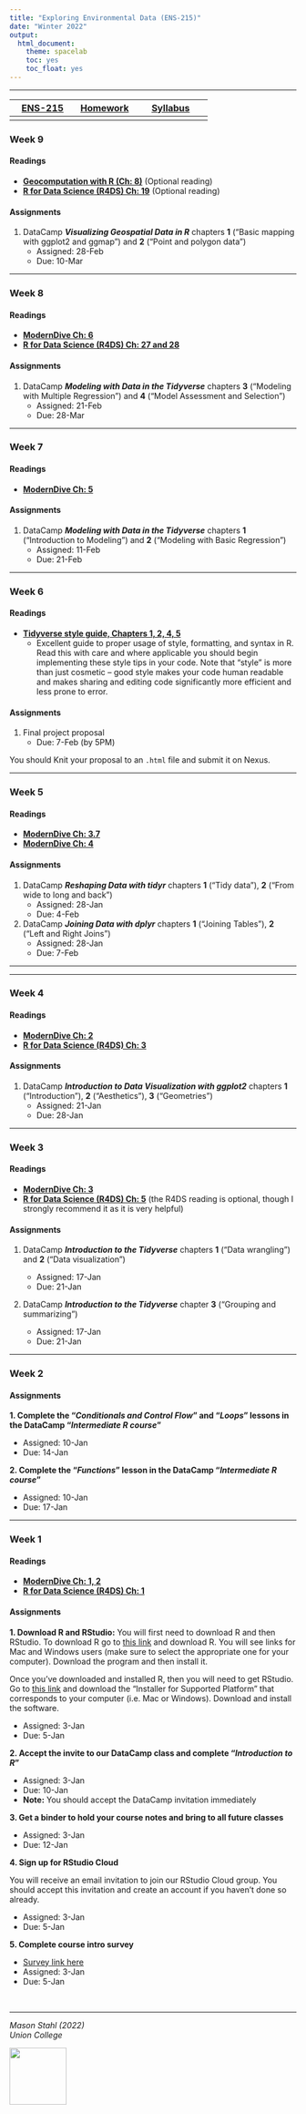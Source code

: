 ```yaml
---
title: "Exploring Environmental Data (ENS-215)"
date: "Winter 2022"
output:
  html_document:
    theme: spacelab
    toc: yes
    toc_float: yes
---
```





***

| [ENS-215](https://stahlm.github.io/ENS_215/Winter_2022/Home.html)  | [Homework](https://stahlm.github.io/ENS_215/Winter_2022/HW.html)  | [Syllabus](https://stahlm.github.io/ENS_215/Winter_2022/Syllabus.html)  |
|:-------:|:------:|:--------:|
|      |     |        |       |


### Week 9
#### Readings
* [**Geocomputation with R (Ch: 8)**](https://geocompr.robinlovelace.net/adv-map.html) (Optional reading)
* [**R for Data Science (R4DS) Ch: 19**](https://r4ds.had.co.nz) (Optional reading)

#### Assignments 
1. DataCamp **_Visualizing Geospatial Data in R_** chapters **1** ("Basic mapping with ggplot2 and ggmap") and **2** ("Point and polygon data")
    + Assigned: 28-Feb
    + Due: 10-Mar


***


### Week 8
#### Readings
* [**ModernDive Ch: 6**](https://moderndive.com/)
* [**R for Data Science (R4DS) Ch: 27 and 28**](https://r4ds.had.co.nz)

#### Assignments 
1. DataCamp **_Modeling with Data in the Tidyverse_** chapters **3** ("Modeling with Multiple Regression
") and **4** ("Model Assessment and Selection")
    + Assigned: 21-Feb
    + Due: 28-Mar

***

### Week 7
#### Readings
* [**ModernDive Ch: 5**](https://moderndive.com/)

#### Assignments 
1. DataCamp **_Modeling with Data in the Tidyverse_** chapters **1** ("Introduction to Modeling") and **2** ("Modeling with Basic Regression")
    + Assigned: 11-Feb
    + Due: 21-Feb

***


### Week 6
#### Readings
* [**Tidyverse style guide, Chapters 1, 2, 4, 5**](https://style.tidyverse.org/)
    + Excellent guide to proper usage of style, formatting, and syntax in R.  Read this with care and where applicable you should begin implementing these style tips in your code.  Note that "style" is more than just cosmetic -- good style makes your code human readable and makes sharing and editing code significantly more efficient and less prone to error.  

#### Assignments 
1. Final project proposal
    + Due: 7-Feb (by 5PM)
    
You should Knit your proposal to an `.html` file and submit it on Nexus.  


***
### Week 5
#### Readings
* [**ModernDive Ch: 3.7**](https://moderndive.com/)
* [**ModernDive Ch: 4**](https://moderndive.com/)

#### Assignments 
1. DataCamp **_Reshaping Data with tidyr_** chapters **1** ("Tidy data"), **2** ("From wide to long and back")
    + Assigned: 28-Jan
    + Due: 4-Feb  

2. DataCamp **_Joining Data with dplyr_** chapters **1** ("Joining Tables"), **2** ("Left and Right Joins")
    + Assigned: 28-Jan
    + Due: 7-Feb
    
  

***



***
### Week 4
#### Readings
* [**ModernDive Ch: 2**](https://moderndive.com/)
* [**R for Data Science (R4DS) Ch: 3**](https://r4ds.had.co.nz/) 

#### Assignments 
1. DataCamp **_Introduction to Data Visualization with ggplot2_** chapters **1** ("Introduction"), **2** ("Aesthetics"), **3** ("Geometries")
    + Assigned: 21-Jan
    + Due: 28-Jan
    
  

***



### Week 3
#### Readings
* [**ModernDive Ch: 3**](https://moderndive.com/)
* [**R for Data Science (R4DS) Ch: 5**](https://r4ds.had.co.nz/) (the R4DS reading is optional, though I strongly recommend it as it is very helpful) 

#### Assignments
1. DataCamp **_Introduction to the Tidyverse_** chapters **1** ("Data wrangling") and **2** ("Data visualization")

    + Assigned: 17-Jan
    + Due: 21-Jan  
    

2. DataCamp **_Introduction to the Tidyverse_** chapter **3** ("Grouping and summarizing")

    + Assigned: 17-Jan
    + Due: 21-Jan
  
***




### Week 2

#### Assignments
**1. Complete the "_Conditionals and Control Flow_" and "_Loops_" lessons in the DataCamp "_Intermediate R course_" **  

  + Assigned: 10-Jan
  + Due: 14-Jan 
  
**2. Complete the "_Functions_" lesson in the DataCamp "_Intermediate R course_" **

  + Assigned: 10-Jan
  + Due: 17-Jan



***

### Week 1
#### Readings
* [**ModernDive Ch: 1, 2**](https://moderndive.com/)
* [**R for Data Science (R4DS) Ch: 1**](https://r4ds.had.co.nz/)  


#### Assignments
**1. Download R and RStudio:**
You will first need to download R and then RStudio.  To download R go to [this link](https://cran.rstudio.com/) and download R.  You will see links for Mac and Windows users (make sure to select the appropriate one for your computer).  Download the program and then install it.

Once you've downloaded and installed R, then you will need to get RStudio.  Go to [this link](https://www.rstudio.com/products/rstudio/download/#download) and download the "Installer for Supported Platform" that corresponds to your computer (i.e. Mac or Windows).  Download and install the software.

  + Assigned: 3-Jan
  + Due: 5-Jan  

**2. Accept the invite to our DataCamp class and complete "_Introduction to R_"**  

  + Assigned: 3-Jan
  + Due: 10-Jan
  + **Note:** You should accept the DataCamp invitation immediately 


**3.  Get a binder to hold your course notes and bring to all future classes**  

  + Assigned: 3-Jan
  + Due: 12-Jan  


**4.  Sign up for RStudio Cloud**  

You will receive an email invitation to join our RStudio Cloud group. You should accept this invitation and create an account if you haven’t done so already.  

  + Assigned: 3-Jan  
  + Due: 5-Jan  


**5.  Complete course intro survey**  

  + [Survey link here](https://forms.gle/KfR17aVbfjn5fQkG6)  
  + Assigned: 3-Jan  
  + Due: 5-Jan  


<br/>  

***


_Mason Stahl (2022)_  
_Union College_ 

![](C:/Users/stahlm/Documents/Teaching_UnionCollege/Environmental_Data_Analysis/stahlm.github.io/ENS_215/Winter_2022/Images/logo_ens_215.png){width=100px}